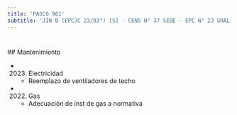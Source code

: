 ```yaml
---
title: 'PASCO 961'
subtitle: 'JIN B (EPCJC 23/03°) [S] - CENS N° 37 SEDE - EPC N° 23 GRAL. VIAMONTE'
---
```


#


 ## Mantenimiento

*  (2023) Electricidad 
    + Reemplazo de ventiladores de techo

*  (2022) Gas 
    + Adecuación de inst de gas a normativa




